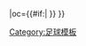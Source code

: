 {{fb team |t=-{zh-cn:加的斯;zh-hk:卡迪斯;zh-tw:卡迪斯;}- |tan=加的斯足球俱樂部 |tc=ESP |abb={{#if:{{{abb|}}}|CAD}} |oc={{#if:{{{oc|}}}|{{{oc}}} }} }}<!--
--><noinclude>[[Category:足球模板]]</noinclude>